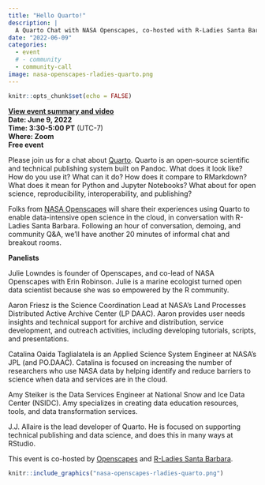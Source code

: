 ```yaml
---
title: "Hello Quarto!"
description: |
  A Quarto Chat with NASA Openscapes, co-hosted with R-Ladies Santa Barbara
date: "2022-06-09"
categories: 
  - event 
  # - community
  - community-call
image: nasa-openscapes-rladies-quarto.png
---
```


```r
knitr::opts_chunk$set(echo = FALSE)
```

**[View event summary and video](https://www.openscapes.org/blog/2022/06/22/hello-quarto/)**  
**Date: June 9, 2022**\
**Time: 3:30-5:00 PT** (UTC-7)\
**Where: Zoom**\
**Free event**

<!---[**Video Recording**]() --->

Please join us for a chat about [Quarto](http://quarto.org/). Quarto is an open-source scientific and technical publishing system built on Pandoc. What does it look like? How do you use it? What can it do? How does it compare to RMarkdown? What does it mean for Python and Jupyter Notebooks? What about for open science, reproducibility, interoperability, and publishing?

Folks from [NASA Openscapes](https://nasa-openscapes.github.io) will share their experiences using Quarto to enable data-intensive open science in the cloud, in conversation with R-Ladies Santa Barbara. Following an hour of conversation, demoing, and community Q&A, we'll have another 20 minutes of informal chat and breakout rooms.

**Panelists**

Julie Lowndes is founder of Openscapes, and co-lead of NASA Openscapes with Erin Robinson. Julie is a marine ecologist turned open data scientist because she was so empowered by the R community.

Aaron Friesz is the Science Coordination Lead at NASA's Land Processes Distributed Active Archive Center (LP DAAC). Aaron provides user needs insights and technical support for archive and distribution, service development, and outreach activities, including developing tutorials, scripts, and presentations.

Catalina Oaida Taglialatela is an Applied Science System Engineer at NASA's JPL (and PO.DAAC). Catalina is focused on increasing the number of researchers who use NASA data by helping identify and reduce barriers to science when data and services are in the cloud.

Amy Steiker is the Data Services Engineer at National Snow and Ice Data Center (NSIDC). Amy specializes in creating data education resources, tools, and data transformation services.

J.J. Allaire is the lead developer of Quarto. He is focused on supporting technical publishing and data science, and does this in many ways at RStudio.

This event is co-hosted by [Openscapes](https://openscapes.org) and [R-Ladies Santa Barbara](https://twitter.com/RLadiesSB).

```r
knitr::include_graphics("nasa-openscapes-rladies-quarto.png")  
```
